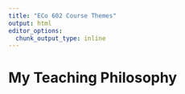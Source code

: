 ```yaml
---
title: "ECo 602 Course Themes"
output: html
editor_options: 
  chunk_output_type: inline
---
```


# My Teaching Philosophy

<div class="info">



</div>